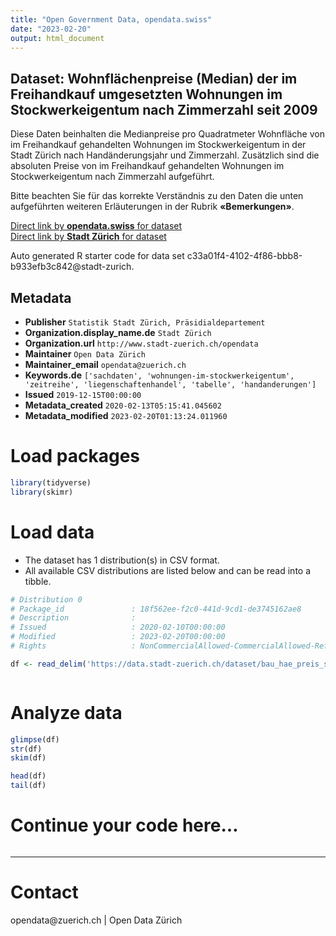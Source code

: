 ```yaml
---
title: "Open Government Data, opendata.swiss"
date: "2023-02-20"
output: html_document
---
```


## Dataset: Wohnflächenpreise (Median) der im Freihandkauf umgesetzten Wohnungen im Stockwerkeigentum nach Zimmerzahl seit 2009


Diese Daten beinhalten die Medianpreise pro Quadratmeter Wohnfläche von im Freihandkauf gehandelten Wohnungen im Stockwerkeigentum in der Stadt Zürich nach Handänderungsjahr und Zimmerzahl. Zusätzlich sind die absoluten Preise von im Freihandkauf gehandelten Wohnungen im Stockwerkeigentum nach Zimmerzahl aufgeführt.

Bitte beachten Sie für das korrekte Verständnis zu den Daten die unten aufgeführten weiteren Erläuterungen in der Rubrik **«Bemerkungen»**.



[Direct link by **opendata.swiss** for dataset](https://opendata.swiss/de/dataset/wohnflachenpreise-median-der-im-freihandkauf-umgesetzten-wohnungen-im-stockwerkeigentum-na-20092)<br>
[Direct link by **Stadt Zürich** for dataset](https://data.stadt-zuerich.ch/dataset/bau_hae_preis_stwe_whg_zizahl_seit2009_od5152)

Auto generated R starter code for data set c33a01f4-4102-4f86-bbb8-b933efb3c842@stadt-zurich.

## Metadata

- **Publisher** `Statistik Stadt Zürich, Präsidialdepartement`
- **Organization.display_name.de** `Stadt Zürich`
- **Organization.url** `http://www.stadt-zuerich.ch/opendata`
- **Maintainer** `Open Data Zürich`
- **Maintainer_email** `opendata@zuerich.ch`
- **Keywords.de** `['sachdaten', 'wohnungen-im-stockwerkeigentum', 'zeitreihe', 'liegenschaftenhandel', 'tabelle', 'handanderungen']`
- **Issued** `2019-12-15T00:00:00`
- **Metadata_created** `2020-02-13T05:15:41.045602`
- **Metadata_modified** `2023-02-20T01:13:24.011960`


# Load packages

```r

library(tidyverse)
library(skimr)

```

# Load data

-   The dataset has 1 distribution(s) in CSV format.
-   All available CSV distributions are listed below and can be read into a tibble.

```r

# Distribution 0
# Package_id               : 18f562ee-f2c0-441d-9cd1-de3745162ae8
# Description              : 
# Issued                   : 2020-02-10T00:00:00
# Modified                 : 2023-02-20T00:00:00
# Rights                   : NonCommercialAllowed-CommercialAllowed-ReferenceNotRequired

df <- read_delim('https://data.stadt-zuerich.ch/dataset/bau_hae_preis_stwe_whg_zizahl_seit2009_od5152/download/BAU515OD5152.csv')



```

# Analyze data

```r

glimpse(df)
str(df)
skim(df)

head(df)
tail(df)

```

# Continue your code here...

```r

```

------------------------------------------------------------------------

# Contact

opendata@zuerich.ch | Open Data Zürich
